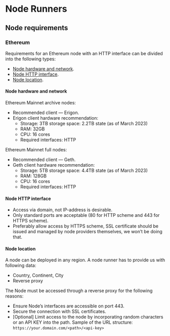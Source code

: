 # Node Runners

## Node requirements

### Ethereum

Requirements for an Ethereum node with an HTTP interface can be divided into the following types:

  * [Node hardware and network](/node-runners/#node-hardware-and-network).
  * [Node HTTP interface](/node-runners/#node-http-interface).
  * [Node location](/node-runners/#node-location).

#### Node hardware and network

Ethereum Mainnet archive nodes:

  * Recommended client — Erigon.
  * Erigon client hardware recommendation:
    * Storage: 3TB storage space: 2.2TB state (as of March 2023)
    * RAM: 32GB
    * CPU: 16 cores
    * Required interfaces: HTTP

Ethereum Mainnet full nodes:

  * Recommended client — Geth.
  * Geth client hardware recommendation:
    * Storage: 5TB storage space: 4.4TB state (as of March 2023)
    * RAM: 128GB
    * CPU: 16 cores
    * Required interfaces: HTTP

#### Node HTTP interface

   * Access via domain, not IP-address is desirable.
   * Only standard ports are acceptable (80 for HTTP scheme and 443 for HTTPS scheme).
   * Preferably allow access by HTTPS scheme, SSL certificate should be issued and managed by node providers themselves, we won’t be doing that.

#### Node location

A node can be deployed in any region. A node runner has to provide us with following data:
  * Country, Continent, City
  * Reverse proxy

The Node must be accessed through a reverse proxy for the following reasons:

  * Ensure Node’s interfaces are accessible on port 443.
  * Secure the connection with SSL certificates.
  * [Optional] Limit access to the node by incorporating random characters or an API KEY into the path.
Sample of the URL structure:
`https://your.domain.com/<path>/<api-key>`



